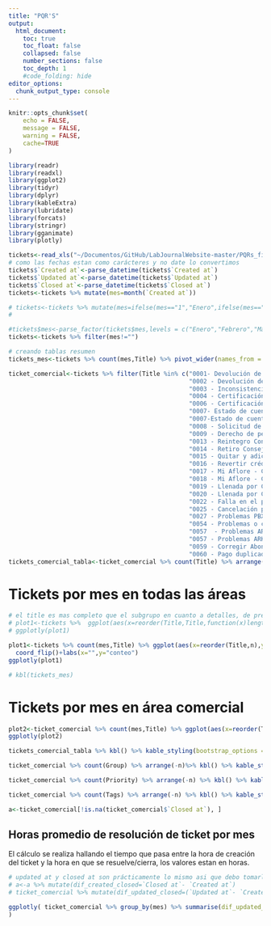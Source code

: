 ```yaml
---
title: "PQR'S"
output:
  html_document:
    toc: true
    toc_float: false
    collapsed: false
    number_sections: false
    toc_depth: 1
    #code_folding: hide
editor_options: 
  chunk_output_type: console
---
```


```r
knitr::opts_chunk$set(
	echo = FALSE,
	message = FALSE,
	warning = FALSE, 
	cache=TRUE
)
```

```r
library(readr)
library(readxl)
library(ggplot2)
library(tidyr)
library(dplyr)
library(kableExtra)
library(lubridate)
library(forcats)
library(stringr)
library(gganimate)
library(plotly)
```

```r

tickets<-read_xls("~/Documentos/GitHub/LabJournalWebsite-master/PQRs_files/data/tickets_enero_20abril_aflore.xls",skip = 2)
# como las fechas estan como carácteres y no date lo convertimos 
tickets$`Created at`<-parse_datetime(tickets$`Created at`)
tickets$`Updated at`<-parse_datetime(tickets$`Updated at`)
tickets$`Closed at`<-parse_datetime(tickets$`Closed at`)
tickets<-tickets %>% mutate(mes=month(`Created at`))

# tickets<-tickets %>% mutate(mes=ifelse(mes=="1","Enero",ifelse(mes=="2","Febrero",ifelse(mes=="3","Marzo",
#                                                                             ifelse(mes=="4","Abril","")))))

#tickets$mes<-parse_factor(tickets$mes,levels = c("Enero","Febrero","Marzo","Abril"))
tickets<-tickets %>% filter(mes!="")

# creando tablas resumen
tickets_mes<-tickets %>% count(mes,Title) %>% pivot_wider(names_from = mes,values_from = n) %>% arrange(-`3`)

ticket_comercial<-tickets %>% filter(Title %in% c("0001- Devolución de saldos por mayor valor pagado",
                                                  "0002 - Devolución de saldo de seguro",
                                                  "0003 - Inconsistencia con el pago de florines"  ,
                                                  "0004 - Certificación de consejero"   ,
                                                  "0006 - Certificación declaración de renta" ,
                                                  "0007- Estado de cuenta" ,
                                                  "0007-Estado de cuenta"  ,
                                                  "0008 - Solicitud de Paz y Salvo" ,
                                                  "0009 - Derecho de petición" ,
                                                  "0013 - Reintegro Consejero/Nombramiento Líder" ,
                                                  "0014 - Retiro Consejero/Líder"     ,
                                                  "0015 - Quitar y adicionar crédito de un corte",
                                                  "0016 - Revertir crédito",
                                                  "0017 - Mi Aflore - Consejero",
                                                  "0018 - Mi Aflore - Cliente",
                                                  "0019 - Llenada por Consejero",
                                                  "0020 - Llenada por Cliente",
                                                  "0022 - Falla en el proceso de desembolso Digital",
                                                  "0025 - Cancelación póliza",
                                                  "0027 - Problemas PBX",
                                                  "0054 - Problemas o cambios expansión geográfica",
                                                  "0057  - Problemas ARK o base de datos" ,
                                                  "0057 - Problemas ARK o base de datos",
                                                  "0059 - Corregir Abono negativo a capital",
                                                  "0060 - Pago duplicado"  ))
tickets_comercial_tabla<-ticket_comercial %>% count(Title) %>% arrange(-n)

```

# Tickets por mes en todas las áreas

```r
# el title es mas completo que el subgrupo en cuanto a detalles, de preferencia usar el primero, brinda mas data
# plot1<-tickets %>%  ggplot(aes(x=reorder(Title,Title,function(x)length(x))))+geom_bar()+coord_flip()+facet_grid(~mes)+labs(x="",y="conteo")
# ggplotly(plot1)

plot1<-tickets %>% count(mes,Title) %>% ggplot(aes(x=reorder(Title,n),y=n,fill=mes))+geom_bar(stat = "identity",position = "dodge2")+
  coord_flip()+labs(x="",y="conteo")
ggplotly(plot1)
```

```r
# kbl(tickets_mes)
```

# Tickets por mes en área comercial

```r

plot2<-ticket_comercial %>% count(mes,Title) %>% ggplot(aes(x=reorder(Title,n),y=n,fill=mes))+geom_bar(stat = "identity",position = "dodge2")+coord_flip()+labs(x="",y="conteo")
ggplotly(plot2)

tickets_comercial_tabla %>% kbl() %>% kable_styling(bootstrap_options = c("striped", "hover", "condensed"))

ticket_comercial %>% count(Group) %>% arrange(-n)%>% kbl() %>% kable_styling(bootstrap_options = c("striped", "hover", "condensed"))

ticket_comercial %>% count(Priority) %>% arrange(-n) %>% kbl() %>% kable_styling(bootstrap_options = c("striped", "hover", "condensed"))

ticket_comercial %>% count(Tags) %>% arrange(-n) %>% kbl() %>% kable_styling(bootstrap_options = c("striped", "hover", "condensed"))

a<-ticket_comercial[!is.na(ticket_comercial$`Closed at`), ] 
```

## Horas promedio de resolución de ticket por mes

El cálculo se realiza hallando el tiempo que pasa entre la hora de creación del ticket y la hora en que se resuelve/cierra, los valores estan en horas.

```r
# updated at y closed at son prácticamente lo mismo asi que debo tomarlo como si fuesen la misma variable
# a<-a %>% mutate(dif_created_closed=`Closed at`- `Created at`)
# ticket_comercial %>% mutate(dif_updated_closed=(`Updated at`- `Created at`)/60) %>% ggplot(aes(x=dif_updated_closed))+geom_histogram()+facet_grid(~mes)

ggplotly( ticket_comercial %>% group_by(mes) %>% summarise(dif_updated_closed=(`Updated at`- `Created at`)/3600) %>% arrange(-dif_updated_closed) %>% ggplot(aes(x=as.factor(mes),y=dif_updated_closed,fill=as.factor(mes)))+geom_boxplot()+theme(legend.position = "none")
)
          
      
```
